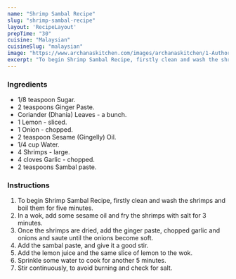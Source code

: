 ---
name: "Shrimp Sambal Recipe"
slug: "shrimp-sambal-recipe"
layout: 'RecipeLayout'
prepTime: "30"
cuisine: "Malaysian"
cuisineSlug: "malaysian"
image: "https://www.archanaskitchen.com/images/archanaskitchen/1-Author/ruby_pathak-yahoo.com/Shrimp_Sambal.jpg"
excerpt: "To begin Shrimp Sambal Recipe, firstly clean and wash the shrimps and boil them for five minutes"
---

### Ingredients

- 1/8 teaspoon Sugar.
- 2 teaspoons Ginger Paste.
- Coriander (Dhania) Leaves - a bunch.
- 1 Lemon - sliced.
- 1 Onion - chopped.
- 2 teaspoon Sesame (Gingelly) Oil.
- 1/4 cup Water.
- 4 Shrimps - large.
- 4 cloves Garlic - chopped.
- 2 teaspoons Sambal paste.

### Instructions

1. To begin Shrimp Sambal Recipe, firstly clean and wash the shrimps and boil them for five minutes.
1. In a wok, add some sesame oil and fry the shrimps with salt for 3 minutes.
1. Once the shrimps are dried, add the ginger paste, chopped garlic and onions and saute until the onions become soft.
1. Add the sambal paste, and give it a good stir.
1. Add the lemon juice and the same slice of lemon to the wok.
1. Sprinkle some water to cook for another 5 minutes.
1. Stir continuously, to avoid burning and check for salt.
